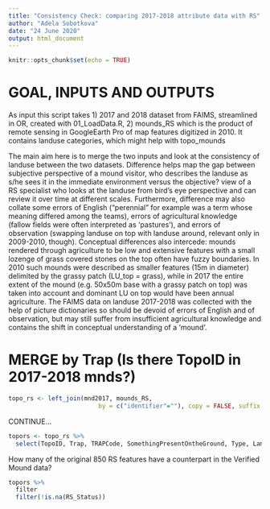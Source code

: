 ```yaml
---
title: "Consistency Check: comparing 2017-2018 attribute data with RS"
author: "Adela Sobotkova"
date: "24 June 2020"
output: html_document
---
```


```r
knitr::opts_chunk$set(echo = TRUE)
```

# GOAL, INPUTS AND OUTPUTS

As input this script takes
1) 2017 and 2018 dataset from FAIMS, streamlined in OR, created with 01_LoadData.R,
2) mounds_RS which is the product of remote sensing in GoogleEarth Pro of map features digitized in 2010. It contains landuse categories, which might help with topo_mounds


The main aim here is to merge the two inputs and look at the consistency of landuse between the two datasets. Difference helps map the gap between subjective perspective of a mound visitor, who describes the landuse as s/he sees it in the immediate environment versus the objective? view of a RS specialist who looks at the landuse from bird's eye perspective and can review it over time at different scales.
Furthermore, difference may also collate some errors of English ("perennial" for example was a term whose meaning differed among the teams), errors of agricultural knowledge (fallow fields were often interpreted as 'pastures'), and errors of observation (swapping landuse on top with landuse around, relevant only in 2009-2010, though). 
Conceptual differences also intercede: mounds rendered through agriculture to be low and extensive features with a small lozenge of grass covered stones on the top often have fuzzy boundaries. In 2010 such mounds were described as smaller features (15m in diameter) delimited by the grassy patch (LU_top = grass), while in 2017 the entire extent of the mound (e.g. 50x50m base with a grassy patch on top) was taken into account and dominant LU on top would have been annual agriculture. 
The FAIMS data on landuse 2017-2018 was collected with the help of picture dictionaries so should be devoid of errors of English and of observation, but may still suffer from insufficient agricultural knowledge and contains the shift in conceptual understanding of a 'mound'. 

# MERGE by Trap (Is there TopoID in 2017-2018 mnds?)
```r
topo_rs <- left_join(mnd2017, mounds_RS, 
                         by = c("identifier"=""), copy = FALSE, suffix = c(".topo", ".rs")) # 
```

CONTINUE...

```r
topors <- topo_rs %>% 
  select(TopoID, Trap, TRAPCode, SomethingPresentOntheGround, Type, LandUseAround, LanduseOn, LU_Around, LU_top, Length.topo, `Length (max, m)`, Length.rs, RS_Status, RS_feature_type, Condition, Principal)

```

How many of the original 850 RS features have a counterpart in the Verified Mound data?

```r
topors %>%
  filter
  filter(!is.na(RS_Status))
```